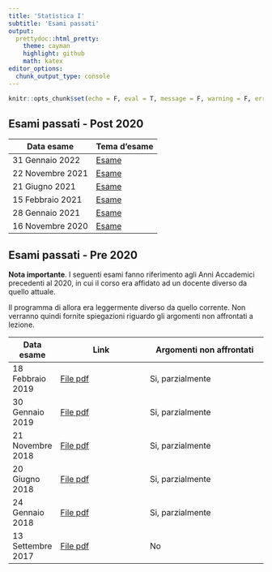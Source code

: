 ```yaml
---
title: 'Statistica I'
subtitle: 'Esami passati'
output:
  prettydoc::html_pretty:
    theme: cayman
    highlight: github
    math: katex
editor_options: 
  chunk_output_type: console
---
```



```r
knitr::opts_chunk$set(echo = F, eval = T, message = F, warning = F, error = F, comment = NA, cache = F, include = T, R.options = list(width = 100), collapse = T, dpi = 200, fig.align = "center", fig.height = 4, fig.width = 8)
```

## Esami passati - Post 2020

| Data esame | Tema d'esame 
|-----------|---------------------|
| 31 Gennaio 2022 | [Esame](../esami/31_01_2022.html) |
| 22 Novembre 2021 | [Esame](../esami/22_11_2021.html) |
| 21 Giugno 2021 | [Esame](../esami/21_06_2021.html) |
| 15 Febbraio 2021 | [Esame](../esami/15_02_2021.html) |
| 28 Gennaio 2021 | [Esame](../esami/28_01_2021.html) |
| 16 Novembre 2020 | [Esame](../esami/16_11_2020.html) |


## Esami passati - Pre 2020

**Nota importante**. I seguenti esami fanno riferimento agli Anni Accademici precedenti al 2020, in cui il corso era affidato ad un docente diverso da quello attuale.

Il programma di allora era leggermente diverso da quello corrente. Non verranno quindi fornite spiegazioni riguardo gli argomenti non affrontati a lezione.


| Data esame | Link | Argomenti non affrontati |
|-----------|---------------------|----------------------------|
| 18 Febbraio 2019 | [File pdf](../esami/OLD_18_02_2019.pdf) | Si, parzialmente |
| 30 Gennaio 2019 | [File pdf](../esami/OLD_30_01_2019.pdf) | Si, parzialmente |
| 21 Novembre 2018 | [File pdf](../esami/OLD_21_11_2018.pdf) | Si, parzialmente |
| 20 Giugno 2018 | [File pdf](../esami/OLD_20_06_2018.pdf) | Si, parzialmente |
| 24 Gennaio 2018 | [File pdf](../esami/OLD_24_01_2018.pdf) | Si, parzialmente |
| 13 Settembre 2017 | [File pdf](../esami/OLD_13_09_2017.pdf) | No |